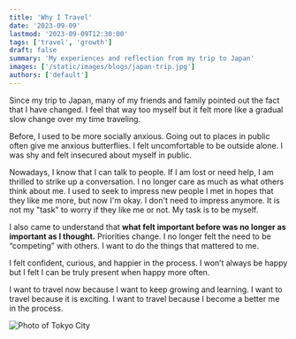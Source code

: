 ```yaml
---
title: 'Why I Travel'
date: '2023-09-09'
lastmod: '2023-09-09T12:30:00'
tags: ['travel', 'growth']
draft: false
summary: 'My experiences and reflection from my trip to Japan'
images: ['/static/images/blogs/japan-trip.jpg']
authors: ['default']
---
```


Since my trip to Japan, many of my friends and family pointed out the fact that I have changed. I feel that way too myself but it felt more like a gradual slow change over my time traveling.

Before, I used to be more socially anxious. Going out to places in public often give me anxious butterflies. I felt uncomfortable to be outside alone. I was shy and felt insecured about myself in public.

Nowadays, I know that I can talk to people. If I am lost or need help, I am thrilled to strike up a conversation. I no longer care as much as what others think about me. I used to seek to impress new people I met in hopes that they like me more, but now I'm okay. I don't need to impress anymore. It is not my "task" to worry if they like me or not. My task is to be myself.

I also came to understand that **what felt important before was no longer as important as I thought.** Priorities change. I no longer felt the need to be “competing” with others. I want to do the things that mattered to me.

I felt confident, curious, and happier in the process. I won’t always be happy but I felt I can be truly present when happy more often.

I want to travel now because I want to keep growing and learning. I want to travel because it is exciting. I want to travel because I become a better me in the process.

<Image
  alt="Photo of Tokyo City"
  src="/static/images/blogs/japan-trip.jpg"
  width={256}
  height={128}
/>
